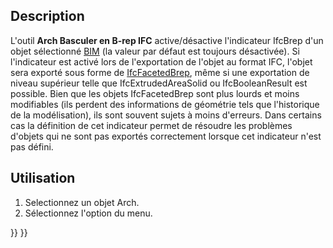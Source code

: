 <languages/>

{{Docnav/fr
|[[Arch_Check/fr|Vérification]]
|[[Arch_ToggleSubs/fr|Bascule des sous composants]]
|[[BIM_Workbench/fr|Atelier BIM]]
|IconL=Arch_Check.svg
|IconR=Arch_ToggleSubs.svg
|IconC=Workbench_BIM.svg
}}

{{VeryImportantMessage|Cette commande fait partie de l'ensemble intégré de l'[[BIM_Workbench/fr|atelier BIM]] avec la V1.0<br>
Cette page a été mise à jour pour cette version.}}

{{GuiCommand/fr
|Name=Arch ToggleIfcBrepFlag
|Name/fr=Arch Basculer en B-rep IFC
|MenuLocation=Utilitaires → Activer/désactiver l'indicateur B-rep de l'IFC
|Workbenches=[[BIM_Workbench/fr|BIM]]
|SeeAlso=[[Arch_IfcExplorer/fr|Arch Explorateur IFC]], [[Arch_IFC/fr|Arch IFC]]
}}

==Description==

L'outil '''Arch Basculer en B-rep IFC''' active/désactive l'indicateur IfcBrep d'un objet sélectionné [[BIM_Workbench/fr|BIM]] (la valeur par défaut est toujours désactivée). Si l'indicateur est activé lors de l'exportation de l'objet au format IFC, l'objet sera exporté sous forme de [https://standards.buildingsmart.org/IFC/DEV/IFC4_2/FINAL/HTML/schema/ifcgeometricmodelresource/lexical/ifcfacetedbrep.htm IfcFacetedBrep], même si une exportation de niveau supérieur telle que IfcExtrudedAreaSolid ou IfcBooleanResult est possible. Bien que les objets IfcFacetedBrep sont plus lourds et moins modifiables (ils perdent des informations de géométrie tels que l'historique de la modélisation), ils sont souvent sujets à moins d'erreurs. Dans certains cas la définition de cet indicateur permet de résoudre les problèmes d'objets qui ne sont pas exportés correctement lorsque cet indicateur n'est pas défini.

<span id="Usage"></span>
==Utilisation== 

# Selectionnez un objet Arch.
# Sélectionnez l'option {{MenuCommand|Utilitaires → [[Image:Arch_ToggleIfcBrepFlag.svg|16px]] Activer/désactiver l'indicateur B-rep de l'IFC}} du menu.


{{Docnav/fr
|[[Arch_Check/fr|Vérification]]
|[[Arch_ToggleSubs/fr|Bascule des sous composants]]
|[[BIM_Workbench/fr|Atelier BIM]]
|IconL=Arch_Check.svg
|IconR=Arch_ToggleSubs.svg
|IconC=Workbench_BIM.svg
}}

{{BIM_Tools_navi{{#translation:}}}}
{{Userdocnavi{{#translation:}}}}